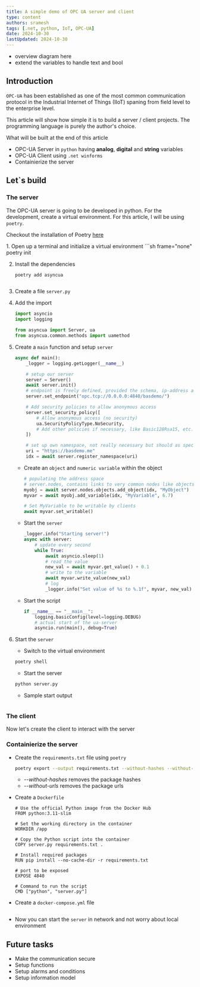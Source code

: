 ```yaml
---
title: A simple demo of OPC UA server and client 
type: content
authors: sramesh
tags: [.net, python, IoT, OPC-UA]
date: 2024-10-30
lastUpdated: 2024-10-30
---
```


- overview diagram here
- extend the variables to handle text and bool

## Introduction

`OPC-UA` has been established as one of the most common communication protocol in the Industrial Internet of Things (IIoT) spaning from field level to the enterprise level.

This article will show how simple it is to build a server / client projects. The programming language is purely the author's choice. 

What will be built at the end of this article

- OPC-UA Server in `python` having **analog**, **digital** and **string** variables
- OPC-UA Client using `.net winforms`
- Containierize the server

## Let`s build

### The server

The OPC-UA server is going to be developed in python. For the development, create a virtual environment. For this article, I will be using `poetry`. 

<Aside type="note" title="Pro tip"> 

Checkout the installation of Poetry [here](/youtube/general/install/2024-09-09-install-poetry)

</Aside>

<Steps> 
1. Open up a terminal and initialize a virtual environment 
    ```sh frame="none"
    poetry init

2. Install the dependencies
    ```sh frame="none"
    poetry add asyncua
    ```
    ```
3. Create a file `server.py`

4. Add the import
    ```py
    import asyncio
    import logging

    from asyncua import Server, ua
    from asyncua.common.methods import uamethod
    ```

5. Create a `main` function and setup `server`
    ```py
    async def main():
        _logger = logging.getLogger(__name__)

        # setup our server
        server = Server()
        await server.init()
        # endpoint is freely defined, provided the schema, ip-address and port number are present
        server.set_endpoint("opc.tcp://0.0.0.0:4840/basdemo/")

        # Add security policies to allow anonymous access
        server.set_security_policy([
            # Allow anonymous access (no security)
            ua.SecurityPolicyType.NoSecurity,
            # Add other policies if necessary, like Basic128Rsa15, etc.
        ])

        # set up own namespace, not really necessary but should as spec
        uri = "https://basdemo.me"
        idx = await server.register_namespace(uri)

    ```

    - Create an `object` and `numeric variable` within the object
        ```py
        # populating the address space
        # server.nodes, contains links to very common nodes like objects and root
        myobj = await server.nodes.objects.add_object(idx, "MyObject")
        myvar = await myobj.add_variable(idx, "MyVariable", 6.7)

        # Set MyVariable to be writable by clients
        await myvar.set_writable()
        ```

    - Start the `server`

        ```py
        _logger.info("Starting server!")
        async with server:
            # update every second
            while True:
                await asyncio.sleep(1)
                # read the value
                new_val = await myvar.get_value() + 0.1
                # write to the variable
                await myvar.write_value(new_val)
                # log
                _logger.info("Set value of %s to %.1f", myvar, new_val)
        ```

    - Start the script

        ```py
        if __name__ == "__main__":
            logging.basicConfig(level=logging.DEBUG)
            # actual start of the ua-server
            asyncio.run(main(), debug=True)
        ```

6. Start the `server`
    - Switch to the virtual environment
    ```sh frame="none"
    poetry shell
    ```

    - Start the server
    ```sh frame="none"
    python server.py
    ```

    - Sample start output
    ```sh frame="none"

    ```
</Steps>

### The client

Now let's create the client to interact with the server


### Containierize the server

- Create the `requirements.txt` file using `poetry`

    ```sh frame="none"
    poetry export --output requirements.txt --without-hashes --without-urls
    ```

    - _--without-hashes_ removes the package hashes
    - _--without-urls_ removes the package urls

- Create a `Dockerfile`

    ```docker
    # Use the official Python image from the Docker Hub
    FROM python:3.11-slim

    # Set the working directory in the container
    WORKDIR /app

    # Copy the Python script into the container
    COPY server.py requirements.txt .

    # Install required packages
    RUN pip install --no-cache-dir -r requirements.txt

    # port to be exposed
    EXPOSE 4840

    # Command to run the script
    CMD ["python", "server.py"]
    ```

- Create a `docker-compose.yml` file

    ```yml

    ```
- Now you can start the `server` in network and not worry about local environment

## Future tasks

- Make the communication secure
- Setup functions
- Setup alarms and conditions
- Setup information model
